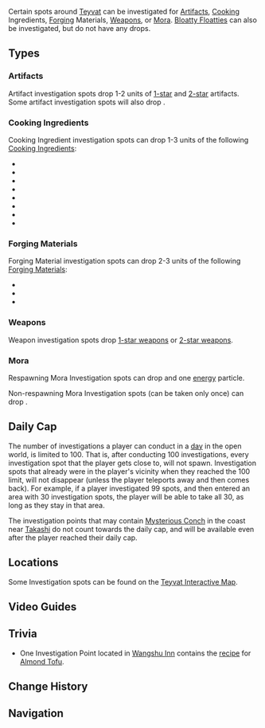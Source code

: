 {{Terminology Infobox
|image        = Investigation Spot.png
|type         = Exploration
}}
Certain spots around [[Teyvat]] can be investigated for [[Artifacts]], [[Cooking]] Ingredients, [[Forging]] Materials, [[Weapons]], or [[Mora]]. [[Bloatty Floatty|Bloatty Floatties]] can also be investigated, but do not have any drops.

==Types==
===Artifacts===
Artifact investigation spots drop 1-2 units of [[:Category:1-Star Artifacts|1-star]] and [[:Category:2-Star Artifacts|2-star]] artifacts. Some artifact investigation spots will also drop {{Item|Mora|24}}.

===Cooking Ingredients===
Cooking Ingredient investigation spots can drop 1-3 units of the following [[Cooking Ingredients]]:
*{{Item|Cabbage|30}}
*{{Item|Apple|30}}
*{{Item|Sunsettia|30}}
*{{Item|Potato|30}}
*{{Item|Wheat|30}}
*{{Item|Carrot|30}}
*{{Item|Radish|30}}
*{{Item|Tomato|30}}

===Forging Materials===
Forging Material investigation spots can drop 2-3 units of the following [[Forging Materials]]:
*{{Item|Iron Chunk|30}}
*{{Item|White Iron Chunk|30}}
*{{Item|Crystal Chunk|30}}

===Weapons===
Weapon investigation spots drop [[:Category:1-Star Weapons|1-star weapons]] or [[:Category:2-Star Weapons|2-star weapons]].

===Mora===
Respawning Mora Investigation spots can drop {{Item|Mora|24|x=100/200/300}} and one [[energy]] particle.

Non-respawning Mora Investigation spots (can be taken only once) can drop {{Item|Mora|24|x=500/1000/1500/2000}}.

==Daily Cap==
The number of investigations a player can conduct in a [[Reset|day]] in the open world, is limited to 100. That is, after conducting 100 investigations, every investigation spot that the player gets close to, will not spawn. Investigation spots that already were in the player's vicinity when they reached the 100 limit, will not disappear (unless the player teleports away and then comes back). For example, if a player investigated 99 spots, and then entered an area with 30 investigation spots, the player will be able to take all 30, as long as they stay in that area.

The investigation points that may contain [[Mysterious Conch]] in the coast near [[Takashi]] do not count towards the daily cap, and will be available even after the player reached their daily cap.

==Locations==
Some Investigation spots can be found on the [https://webstatic-sea.mihoyo.com/app/ys-map-sea/index.html#/map/2?shown_types=114,127,130 Teyvat Interactive Map].

==Video Guides==
{{EVT
|video1   = https://youtu.be/_yFqiqMwhug
|caption1 = Mora Rock Pile Location
}}

==Trivia==
*One Investigation Point located in [[Wangshu Inn]] contains the [[recipe]] for [[Almond Tofu]].

==Change History==
{{Change History|1.0}}

==Navigation==
{{Exploration Navbox}}